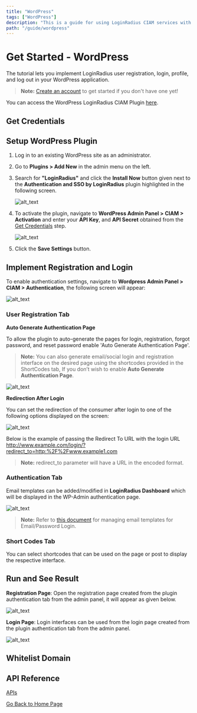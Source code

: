 ```yaml
---
title: "WordPress"
tags: ["WordPress"]
description: "This is a guide for using LoginRadius CIAM services with Wordpress application."
path: "/guide/wordpress"
---
```



# Get Started - WordPress
The tutorial lets you implement LoginRadius user registration, login, profile, and log out in your WordPress application.

> **Note:** <a href="https://accounts.loginradius.com/auth.aspx?return_url=https://dashboard.loginradius.com/login&action=register" target="_blank">Create an account</a> to get started if you don't have one yet!

You can access the WordPress LoginRadius CIAM Plugin <a href="https://wordpress.org/plugins/loginradius-customer-identity-and-access-management/" target="_blank">here</a>.

## Get Credentials

<Creds />

## Setup WordPress Plugin

1. Log in to an existing WordPress site as an administrator.

2. Go to **Plugins > Add New** in the admin menu on the left.

3. Search for **"LoginRadius"** and click the **Install Now** button given next to the **Authentication and SSO by LoginRadius** plugin highlighted in the following screen.

   ![alt_text](images/Wordpress-plugin-install.png "image_tooltip")

4. To activate the plugin, navigate to **WordPress Admin Panel > CIAM > Activation** and enter your **API Key**, and **API Secret** obtained from the [Get Credentials](#get-credentials) step.

   ![alt_text](images/plugin-activation.png "image_tooltip")

5. Click the **Save Settings** button.

## Implement Registration and Login

To enable authentication settings, navigate to **Wordpress Admin Panel > CIAM > Authentication**, the following screen will appear:

![alt_text](images/ciam-user-registration.png "image_tooltip")
 
### User Registration Tab

**Auto Generate Authentication Page**

To allow the plugin to auto-generate the pages for login, registration, forgot password, and reset password enable 'Auto Generate Authentication Page'.

> **Note:** You can also generate email/social login and registration interface on the desired page using the shortcodes provided in the ShortCodes tab, If you don’t wish to enable **Auto Generate Authentication Page**.
 
![alt_text](images/auto-generate-auth-page.png "image_tooltip")


**Redirection After Login**

You can set the redirection of the consumer after login to one of the following options displayed on the screen:

![alt_text](images/redirect-to-custom-url.png "image_tooltip")

Below is the example of passing the Redirect To URL with the login URL
http://www.example.com/login/?redirect_to=http:%2F%2Fwww.example1.com

> **Note:** redirect_to parameter will have a URL in the encoded format.

### Authentication Tab

Email templates can be added/modified in **LoginRadius Dashboard** which will be displayed in the WP-Admin authentication page.

![alt_text](images/auth-email-template.png "image_tooltip")
 
> **Note:** Refer to [this document](/guide/emailpassword-login) for managing email templates for Email/Password Login.

### Short Codes Tab

You can select shortcodes that can be used on the page or post to display the respective interface. 

## Run and See Result

**Registration Page**: Open the registration page created from the plugin authentication tab from the admin panel, it will appear as given below. 

![alt_text](images/register.png "image_tooltip")

**Login Page**: Login interfaces can be used from the login page created from the plugin authentication tab from the admin panel.

![alt_text](images/login.png "image_tooltip")

## Whitelist Domain

<DomainDoc />


## API Reference

[APIs](/#api)


[Go Back to Home Page](/)
